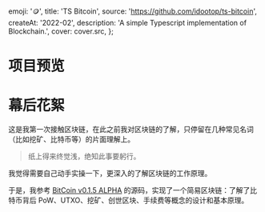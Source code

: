 
  emoji: '🪙',
  title: 'TS Bitcoin',
  source: 'https://github.com/idootop/ts-bitcoin',
  createAt: '2022-02',
  description: 'A simple Typescript implementation of Blockchain.',
  cover: cover.src,
};

# 项目预览


<BaseImage src={demo.src} alt="挖矿测试" />

# 幕后花絮

这是我第一次接触区块链，在此之前我对区块链的了解，只停留在几种常见名词（比如挖矿、比特币等）的片面理解上。

> 纸上得来终觉浅，绝知此事要躬行。

我觉得需要自己动手实操一下，更深入的了解区块链的工作原理。

于是，我参考 [BitCoin v0.1.5 ALPHA](https://github.com/idootop/bitcoin.bak/tree/master) 的源码，实现了一个简易区块链：了解了比特币背后 PoW、UTXO、挖矿、创世区块、手续费等概念的设计和基本原理。
